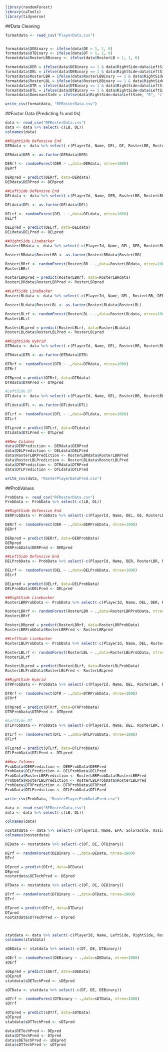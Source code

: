 

```{r}
library(randomForest)
library(caTools)
library(tidyverse)
```

##Data Cleaning
```{r}

formatdata <- read_csv("PlayerData.csv")


formatdata$DEBinary <- ifelse(data$DE > 1, 1, 0)
formatdata$DTBinary <- ifelse(data$DT > 1, 1, 0)
formatdata$RosterLBBinary <- ifelse(data$RosterLB > 1, 1, 0)

formatdata$DER = ifelse(data$DEBinary == 1 & data$RightSide>data$LeftSide, 1, 0)
formatdata$DEL = ifelse(data$DEBinary == 1 & data$RightSide<data$LeftSide, 1, 0)
formatdata$RosterLBR = ifelse(data$RosterLBBinary == 1 & data$RightSide>data$LeftSide, 1, 0)
formatdata$RosterLBL = ifelse(data$RosterLBBinary == 1 & data$RightSide<data$LeftSide, 1, 0)
formatdata$DTR = ifelse(data$DTBinary == 1 & data$RightSide>data$LeftSide, 1, 0)
formatdata$DTL = ifelse(data$DTBinary == 1 & data$RightSide<data$LeftSide, 1, 0)
formatdata$DominantSide = ifelse(data$RightSide>data$LeftSide, "R", "L")

write_csv(formatdata, "RFRosterData.csv")

```

##Factor Data (Predicting 1s and 0s)
```{r}
data <- read_csv("RFRosterData.csv")
data <- data %>% select(-c(LB, DL))
colnames(data)

##RightSide Defensive End
DERdata <- data %>% select(-c(PlayerId, Name, DEL, DE, RosterLBR, RosterLBL, DTR, DTL, DT, RosterLB, LeftSide, RightSide, DEBinary, RosterLBBinary, DTBinary, DominantSide))

DERdata$DER <- as.factor(DERdata$DER)

DERrf <- randomForest(DER ~ .,data=DERdata, ntree=1000)
DERrf

DERpred = predict(DERrf, data=DERdata)
DERdata$DERPred <- DERpred

##LeftSide Defensive End
DELdata <- data %>% select(-c(PlayerId, Name, DER, RosterLBR, RosterLBL, DTR, DTL, DE, RosterLB, LeftSide, RightSide, DEBinary, RosterLBBinary, DTBinary, DominantSide))

DELdata$DEL <- as.factor(DELdata$DEL)

DELrf <- randomForest(DEL ~ .,data=DELdata, ntree=1000)
DELrf

DELpred = predict(DELrf, data=DELdata)
DELdata$DELPred <- DELpred

##RightSide Linebacker 
RosterLBRdata <- data %>% select(-c(PlayerId, Name, DEL, DER, RosterLBL, DTR, DTL, DE, RosterLB, LeftSide, RightSide, DEBinary, RosterLBBinary, DTBinary, DominantSide))

RosterLBRdata$RosterLBR <- as.factor(RosterLBRdata$RosterLBR)

RosterLBRrf <- randomForest(RosterLBR ~ .,data=RosterLBRdata, ntree=1000)
RosterLBRrf

RosterLBRpred = predict(RosterLBRrf, data=RosterLBRdata)
RosterLBRdata$RosterLBRPred <- RosterLBRpred

##LeftSide Linebacker
RosterLBLdata <- data %>% select(-c(PlayerId, Name, DEL, RosterLBR, DER, DTR, DTL, DE, RosterLB, LeftSide, RightSide, DEBinary, RosterLBBinary, DT, DominantSide))

RosterLBLdata$RosterLBL <- as.factor(RosterLBLdata$RosterLBL)

RosterLBLrf <- randomForest(RosterLBL ~ .,data=RosterLBLdata, ntree=1000)
RosterLBLrf

RosterLBLpred = predict(RosterLBLrf, data=RosterLBLdata)
RosterLBLdata$RosterLBLPred <- RosterLBLpred

##RightSide Hybrid
DTRdata <- data %>% select(-c(PlayerId, Name, DEL, RosterLBR, RosterLBL, DER, DTL, DE, RosterLB, LeftSide, RightSide, DEBinary, RosterLBBinary, DT, DominantSide, DTBinary))

DTRdata$DTR <- as.factor(DTRdata$DTR)

DTRrf <- randomForest(DTR ~ .,data=DTRdata, ntree=1000)
DTRrf

DTRpred = predict(DTRrf, data=DTRdata)
DTRdata$DTRPred <- DTRpred

#LeftSide DT
DTLdata <- data %>% select(-c(PlayerId, Name, DEL, RosterLBR, RosterLBL, DTR, DER, DE, RosterLB, LeftSide, RightSide, DEBinary, RosterLBBinary, DT, DominantSide, DTBinary))

DTLdata$DTL <- as.factor(DTLdata$DTL)

DTLrf <- randomForest(DTL ~ .,data=DTLdata, ntree=1000)
DTLrf

DTLpred = predict(DTLrf, data=DTLdata)
DTLdata$DTLPred <- DTLpred

##New Columns
data$DERPrediction <- DERdata$DERPred 
data$DELPrediction <- DELdata$DELPred
data$RosterLBRPrediction <- RosterLBRdata$RosterLBRPred
data$RosterLBLPrediction <- RosterLBLdata$RosterLBLPred
data$DTRPrediction <- DTRdata$DTRPred
data$DTLPrediction <- DTLdata$DTLPred

write_csv(data, "RosterPlayerDataPred.csv")

```


##ProbValues
```{r}
ProbData <- read_csv("RFRosterData.csv")
ProbData <- ProbData %>% select(-c(LB, DL))

##RightSide Defensive End
DERProbData <- ProbData %>% select(-c(PlayerId, Name, DEL, DE, RosterLBR, RosterLBL, DTR, DTL, DT, RosterLB, LeftSide, RightSide, DEBinary, RosterLBBinary, DTBinary, DominantSide))

DERrf <- randomForest(DER ~ .,data=DERProbData, ntree=1000)
DERrf

DERpred = predict(DERrf, data=DERProbData)
DERpred
DERProbData$DERPred <- DERpred

##LeftSide Defensive End
DELProbData <- ProbData %>% select(-c(PlayerId, Name, DER, RosterLBR, RosterLBL, DTR, DTL, DE, RosterLB, LeftSide, RightSide, DEBinary, RosterLBBinary, DTBinary, DominantSide))

DELrf <- randomForest(DEL ~ .,data=DELProbData, ntree=1000)
DELrf

DELpred = predict(DELrf, data=DELProbData)
DELProbData$DELPred <- DELpred

##RightSide Linebacker 
RosterLBRProbData <- ProbData %>% select(-c(PlayerId, Name, DEL, DER, RosterLBL, DTR, DTL, DE, RosterLB, LeftSide, RightSide, DEBinary, RosterLBBinary, DTBinary, DominantSide))

RosterLBRrf <- randomForest(RosterLBR ~ .,data=RosterLBRProbData, ntree=1000)
RosterLBRrf

RosterLBRpred = predict(RosterLBRrf, data=RosterLBRProbData)
RosterLBRProbData$RosterLBRPred <- RosterLBRpred

##LeftSide Linebacker
RosterLBLProbData <- ProbData %>% select(-c(PlayerId, Name, DEL, RosterLBR, DER, DTR, DTL, DE, RosterLB, LeftSide, RightSide, DEBinary, RosterLBBinary, DT, DominantSide))

RosterLBLrf <- randomForest(RosterLBL ~ .,data=RosterLBLProbData, ntree=1000)
RosterLBLrf

RosterLBLpred = predict(RosterLBLrf, data=RosterLBLProbData)
RosterLBLProbData$RosterLBLPred <- RosterLBLpred

##RightSide Hybrid
DTRProbData <- ProbData %>% select(-c(PlayerId, Name, DEL, RosterLBR, RosterLBL, DER, DTL, DE, RosterLB, LeftSide, RightSide, DEBinary, RosterLBBinary, DT, DominantSide, DTBinary))

DTRrf <- randomForest(DTR ~ .,data=DTRProbData, ntree=1000)
DTRrf

DTRpred = predict(DTRrf, data=DTRProbData)
DTRProbData$DTRPred <- DTRpred

#LeftSide DT
DTLProbData <- ProbData %>% select(-c(PlayerId, Name, DEL, RosterLBR, RosterLBL, DTR, DER, DE, RosterLB, LeftSide, RightSide, DEBinary, RosterLBBinary, DT, DominantSide, DTBinary))

DTLrf <- randomForest(DTL ~ .,data=DTLProbData, ntree=1000)
DTLrf

DTLpred = predict(DTLrf, data=DTLProbData)
DTLProbData$DTLPred <- DTLpred

##New Columns
ProbData$DERPrediction <- DERProbData$DERPred 
ProbData$DELPrediction <- DELProbData$DELPred
ProbData$RosterLBRPrediction <- RosterLBRProbData$RosterLBRPred
ProbData$RosterLBLPrediction <- RosterLBLProbData$RosterLBLPred
ProbData$DTRPrediction <- DTRProbData$DTRPred
ProbData$DTLPrediction <- DTLProbData$DTLPred

write_csv(ProbData, "RosterPlayerProbDataPred.csv")
```



```{r}
data <- read_csv("RFRosterData.csv")
data <- data %>% select(-c(LB, DL))

colnames(data)

nostatdata <- data %>% select(-c(PlayerId, Name, EPA, SoloTackle, AssistedTackle, SoloSack, AssistedSack, Pressure, PassBreakup, Interception, ForcedFumble, LeftSide, RightSide, RosterLB, RosterLBBinary, DER, DEL, RosterLBR, RosterLBL, DTR, DTL, DominantSide))
colnames(nostatdata)

DEData <- nostatdata %>% select(-c(DT, DE, DTBinary))

DErf <- randomForest(DEBinary ~ .,data=DEData, ntree=1000)
DErf

DEpred = predict(DErf, data=DEData)
DEpred
nostatdata$DETechPred <- DEpred

DTData <- nostatdata %>% select(-c(DT, DE, DEBinary))

DTrf <- randomForest(DTBinary ~ .,data=DTData, ntree=1000)
DTrf

DTpred = predict(DTrf, data=DTData)
DTpred
nostatdata$DTTechPred <- DTpred



statdata <- data %>% select(-c(PlayerId, Name, LeftSide, RightSide, RosterLB, RosterLBBinary, DER, DEL, RosterLBR, RosterLBL, DTR, DTL, DominantSide))
colnames(statdata)

sDEData <- statdata %>% select(-c(DT, DE, DTBinary))

sDErf <- randomForest(DEBinary ~ .,data=sDEData, ntree=1000)
sDErf

sDEpred = predict(sDErf, data=sDEData)
sDEpred
statdata$sDETechPred <- sDEpred

sDTData <- statdata %>% select(-c(DT, DE, DEBinary))

sDTrf <- randomForest(DTBinary ~ .,data=sDTData, ntree=1000)
sDTrf

sDTpred = predict(sDTrf, data=sDTData)
sDTpred
statdata$sDTTechPred <- sDTpred

data$DETechPred <- DEpred
data$DTTechPred <- DTpred
data$sDETechPred <- sDEpred
data$sDTTechPred <- sDTpred

```

